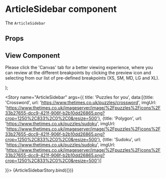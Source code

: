 

<Meta
  title="Newskit Components/Puzzles/ArticleSidebar"
  component={ArticleSidebar}
/>

# ArticleSidebar component
The `ArticleSidebar`

## Props
<Props of={ArticleSidebar} />

## View Component
Please click the 'Canvas' tab for a better viewing experience, where you can review at the different breakpoints by clicking the preview icon and selecting from our list of pre-defined breakpoints (XS, SM, MD, LG and XL).

  <NewsKitProvider theme={PuzzlesWebLightTheme}>
     <CardComposable overrides={{maxWidth: '204px'}}>
    <ArticleSidebar {...{ title, data }} />
     </CardComposable>
  </NewsKitProvider>
); 

<Story name="ArticleSidebar" args={{ title: 'Puzzles for you', data:[{title: 'Crossword', url: 'https://www.thetimes.co.uk/puzzles/crossword', imgUrl: 'https://www.thetimes.co.uk/imageserver/image/%2Fpuzzles%2Ficons%2F33b27655-dcc9-421f-906f-b2b10dd26865.png?crop=1250%2C833%2C0%2C0&resize=500'}, {title: 'Polygon', url: 'https://www.thetimes.co.uk/puzzles/sudoku', imgUrl: 'https://www.thetimes.co.uk/imageserver/image/%2Fpuzzles%2Ficons%2F33b27655-dcc9-421f-906f-b2b10dd26865.png?crop=1250%2C833%2C0%2C0&resize=500'}, {title: 'Sudoku', url: 'https://www.thetimes.co.uk/puzzles/sudoku', imgUrl: 'https://www.thetimes.co.uk/imageserver/image/%2Fpuzzles%2Ficons%2F33b27655-dcc9-421f-906f-b2b10dd26865.png?crop=1250%2C833%2C0%2C0&resize=500'}]
  
}}>
  {ArticleSidebarStory.bind({})}
</Story>